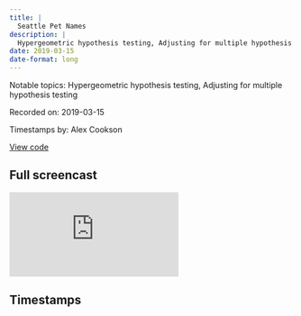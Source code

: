 ```yaml
---
title: |
  Seattle Pet Names
description: |
  Hypergeometric hypothesis testing, Adjusting for multiple hypothesis testing
date: 2019-03-15
date-format: long
---
```


Notable topics: Hypergeometric hypothesis testing, Adjusting for multiple hypothesis testing

Recorded on: 2019-03-15

Timestamps by: Alex Cookson

[View code](https://github.com/dgrtwo/data-screencasts/blob/master/seattle-pets.Rmd)

## Full screencast

<iframe class="video" src="https://www.youtube.com/embed/EF4A4OtQprg" title="YouTube video player" frameborder="0" allow="accelerometer; autoplay; clipboard-write; encrypted-media; gyroscope; picture-in-picture" allowfullscreen></iframe>

## Timestamps

<script id="timestamps" type="application-json">[{"timestamp_with_hours":"0:2:40","description":"Using mdy function from lubridate package to convert character-formatted date to date-class","functions":"mdy","packages":"lubridate","timestamp_sec":160},{"timestamp_with_hours":"0:4:20","description":"Exploratory bar graph showing top species of cats, using geom_col function","functions":"geom_col","timestamp_sec":260},{"timestamp_with_hours":"0:6:30","description":"Specifying facet_wrap function's ncol argument to get graphs stacked vertically (instead of side-by-side)","functions":"facet_wrap","timestamp_sec":390},{"timestamp_with_hours":"0:9:55","description":"Asking, \"Are some animal names associated with particular dog breeds?\"","timestamp_sec":595},{"timestamp_with_hours":"0:11:15","description":"Explanation of add_count function","functions":"add_count","timestamp_sec":675},{"timestamp_with_hours":"0:12:35","description":"Adding up various metrics (e.g., number of names overall, number of breeds overall), but note a mistake that gets fixed at 17:05","timestamp_sec":755},{"timestamp_with_hours":"0:16:10","description":"Calculating a ratio for names that appear over-represented within a breed, then explaining how small samples can be misleading","timestamp_sec":970},{"timestamp_with_hours":"0:17:05","description":"Spotting and fixing an aggregation mistake","timestamp_sec":1025},{"timestamp_with_hours":"0:17:55","description":"Explanation of how to investigate which names might be over-represented within a breed","timestamp_sec":1075},{"timestamp_with_hours":"0:18:55","description":"Explanation of how to use hypergeometric distribution to test for name over-representation","timestamp_sec":1135},{"timestamp_with_hours":"0:20:40","description":"Using phyper function to calculate p-values for a one-sided hypergeometric test","functions":"phyper","timestamp_sec":1240},{"timestamp_with_hours":"0:23:30","description":"Additional explanation of hypergeometric distribution","timestamp_sec":1410},{"timestamp_with_hours":"0:24:00","description":"First investigation of why and how to interpret a p-value histogram (second at 29:45, third at 37:45, and answer at 39:30)","timestamp_sec":1440},{"timestamp_with_hours":"0:25:15","description":"Noticing that we are missing zeros (i.e., having a breed/name combination with 0 dogs), which is important for the hypergeometric test","timestamp_sec":1515},{"timestamp_with_hours":"0:27:10","description":"Using complete function to turn implicit zeros (for breed/name combination) into explicit zeros","functions":"complete","timestamp_sec":1630},{"timestamp_with_hours":"0:29:45","description":"Second investigation of p-value histogram (after adding in implicit zeros)","timestamp_sec":1785},{"timestamp_with_hours":"0:31:55","description":"Explanation of multiple hypothesis testing and correction methods (e.g., Bonferroni, Holm), and applying using p.adjust function","functions":"p.adjust","timestamp_sec":1915},{"timestamp_with_hours":"0:34:25","description":"Explanation of False Discovery Rate (FDR) control as a method for correcting for multiple hypothesis testing, and applying using p.adjust function","functions":"p.adjust","timestamp_sec":2065},{"timestamp_with_hours":"0:37:45","description":"Third investigation of p-value histogram, to hunt for under-represented names","timestamp_sec":2265},{"timestamp_with_hours":"0:39:30","description":"Answer to why the p-value distribution is not well-behaved","timestamp_sec":2370},{"timestamp_with_hours":"0:42:40","description":"Using crossing function to created a simulated dataset to explore how different values affect the p-value","functions":"crossing","timestamp_sec":2560},{"timestamp_with_hours":"0:44:55","description":"Explanation of how total number of names and total number of breeds affects p-value","timestamp_sec":2695},{"timestamp_with_hours":"0:46:00","description":"More general explanation of what different shapes of p-value histogram might indicate","timestamp_sec":2760},{"timestamp_with_hours":"0:47:30","description":"Renaming variables within a transmute function, using backticks to get names with spaces in them","functions":"transmute","timestamp_sec":2850},{"timestamp_with_hours":"0:49:20","description":"Using kable function from the knitr package to create a nice-looking table","functions":"kable","packages":"knitr","timestamp_sec":2960},{"timestamp_with_hours":"0:50:00","description":"Explanation of one-side p-value (as opposed to two-sided p-value)","timestamp_sec":3000},{"timestamp_with_hours":"0:53:55","description":"Summary of screencast","timestamp_sec":3235}]</script>
